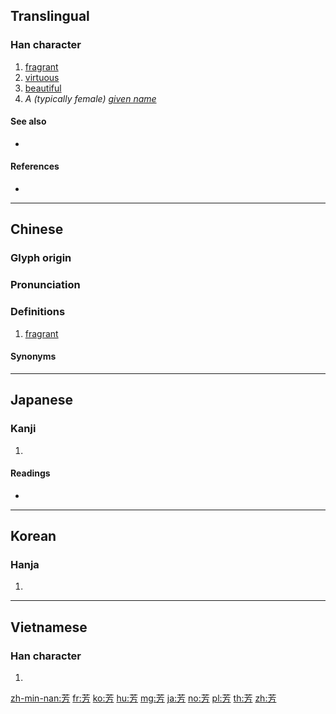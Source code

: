 {{character info/new}}
==Translingual==

===Han character===
{{Han char|rn=140|rad=艸|as=04|sn=10|four=44227|canj=TYHS|ids=⿱艹方}}

# [[fragrant]]
# [[virtuous]]
# [[beautiful]]
# ''A (typically female) [[given name]]''

====See also====
* {{l|mul|香}}

====References====
* {{Han ref|kx=1021.020|dkj=30736|dj=1479.030|hdz=53184.060|uh=82B3|ud=33459|bh=AADA|bd=43738}}

----

==Chinese==
{{zh-forms}}

===Glyph origin===
{{Han etym}}

===Pronunciation===
{{zh-pron
|m=fāng
|c=fong1
|h=pfs=fông
|md=
|mn=phang/hong
|mn_note=phang - vernacular; hong - literary
|mn-t=pang1/huang1
|mn-t_note=pang1 - vernacular; huang1 - literary
|w=
|mc=y
|oc=y
|cat=
}}

===Definitions===
{{zh-hanzi}}

# [[fragrant]]

====Synonyms====
{{zh-dial|香}}

----

==Japanese==

===Kanji===
{{ja-kanji|grade=c|rs=艸04}}

# {{defn|lang=ja|sort=艸04}}

====Readings====
* {{ja-readings|on=[[ほう]] (hō)|kun=[[かんばしい]] (kanbashii), [[かおり]] (kaori)|nanori=[[よし]] (yoshi)}}

----

==Korean==

===Hanja===
{{ko-hanja|hangeul=방|eumhun=|rv=bang|mr=pang|y=pang}}

# {{defn|lang=ko|sort=艸04}}

----

==Vietnamese==

===Han character===
{{vi-hantu|[[phương]]|rs=艸04}}

# {{defn|lang=vi|sort=艸04}}

[[zh-min-nan:芳]]
[[fr:芳]]
[[ko:芳]]
[[hu:芳]]
[[mg:芳]]
[[ja:芳]]
[[no:芳]]
[[pl:芳]]
[[th:芳]]
[[zh:芳]]